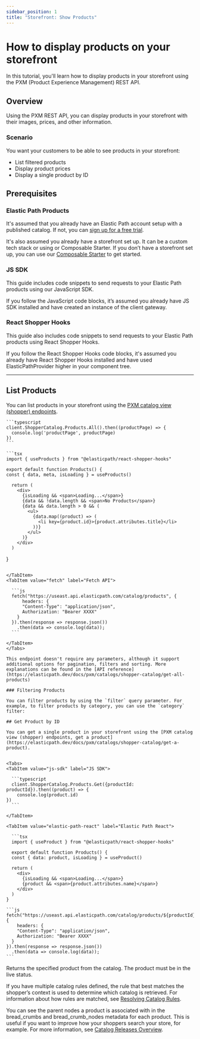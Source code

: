 ---
sidebar_position: 1
title: "Storefront: Show Products"
---


# How to display products on your storefront

In this tutorial, you'll learn how to display products in your storefront using the PXM (Product Experience Management) REST API.

## Overview

Using the PXM REST API, you can display products in your storefront with their images, prices, and other information.

### Scenario

You want your customers to be able to see products in your storefront:

- List filtered products
- Display product prices
- Display a single product by ID

## Prerequisites

### Elastic Path Products

It's assumed that you already have an Elastic Path account setup with a published catalog. If not, you can [sign up for a free trial](https://useast.cm.elasticpath.com/free-trial).

It's also assumed you already have a storefront set up. It can be a custom tech stack or using or Composable Starter. If you don’t have a storefront set up, you can use our [Composable Starter](/docs/composable-starter/storefront-starter) to get started.

### JS SDK
This guide includes code snippets to send requests to your Elastic Path products using our JavaScript SDK.

If you follow the JavaScript code blocks, it’s assumed you already have JS SDK installed and have created an instance of the client gateway.

### React Shopper Hooks

This guide also includes code snippets to send requests to your Elastic Path products using React Shopper Hooks.

If you follow the React Shopper Hooks code blocks, it's assumed you already have React Shopper Hooks installed and have used ElasticPathProvider higher in your component tree.

---

## List Products

You can list products in your storefront using the [PXM catalog view (shopper) endpoints](https://elasticpath.dev/docs/pxm/catalogs/shopper-catalog/catalog-shopper-overview).


<Tabs>
  <TabItem value="js-sdk" label="JS SDK">

    ```typescript
    client.ShopperCatalog.Products.All().then((productPage) => {
      console.log('productPage', productPage)
    })
    ```

  </TabItem>

  <TabItem value="elastic-path-react" label="Elastic Path React">

    ```tsx
    import { useProducts } from "@elasticpath/react-shopper-hooks"

    export default function Products() {
    const { data, meta, isLoading } = useProducts()

      return (
        <div>
          {isLoading && <span>Loading...</span>}
          {data && !data.length && <span>No Products</span>}
          {data && data.length > 0 && (
            <ul>
              {data.map((product) => (
                <li key={product.id}>{product.attributes.title}</li>
              ))}
            </ul>
          )}
        </div>
      )
  }
  ```

  </TabItem>
  <TabItem value="fetch" label="Fetch API">

    ```js
    fetch("https://useast.api.elasticpath.com/catalog/products", {
        headers: {
        "Content-Type": "application/json",
        Authorization: "Bearer XXXX"
      }
    }).then(response => response.json())
      .then(data => console.log(data));
    ```

  </TabItem>
</Tabs>

This endpoint doesn't require any parameters, although it support additional options for pagination, filters and sorting. More explanations can be found in the [API reference](https://elasticpath.dev/docs/pxm/catalogs/shopper-catalog/get-all-products)

### Filtering Products

You can filter products by using the `filter` query parameter. For example, to filter products by category, you can use the `category` filter:

## Get Product by ID

You can get a single product in your storefront using the [PXM catalog view (shopper) endpoints, get a product](https://elasticpath.dev/docs/pxm/catalogs/shopper-catalog/get-a-product).


<Tabs>
  <TabItem value="js-sdk" label="JS SDK">

    ```typescript
    client.ShopperCatalog.Products.Get({productId: productId}).then((product) => {
      console.log(product.id)
  })
    ```

  </TabItem>

  <TabItem value="elastic-path-react" label="Elastic Path React">

    ```tsx
    import { useProduct } from "@elasticpath/react-shopper-hooks"

    export default function Products() {
    const { data: product, isLoading } = useProduct()

    return (
      <div>
        {isLoading && <span>Loading...</span>}
        {product && <span>{product.attributes.name}</span>}
      </div>
    )
  }
  ```

</TabItem>
  <TabItem value="fetch" label="Fetch API">

    ```js
    fetch("https://useast.api.elasticpath.com/catalog/products/${productId}", {
        headers: {
        "Content-Type": "application/json",
        Authorization: "Bearer XXXX"
      }
    }).then(response => response.json())
      .then(data => console.log(data));
    ```

  </TabItem>
</Tabs>

Returns the specified product from the catalog. The product must be in the live status.

If you have multiple catalog rules defined, the rule that best matches the shopperʼs context is used to determine which catalog is retrieved. For information about how rules are matched, see [Resolving Catalog Rules](https://elasticpath.dev/docs/pxm/catalogs/shopper-catalog/catalog-shopper-overview#resolving-catalog-rules).

You can see the parent nodes a product is associated with in the bread_crumbs and bread_crumb_nodes metadata for each product. This is useful if you want to improve how your shoppers search your store, for example. For more information, see [Catalog Releases Overview](https://elasticpath.dev/docs/pxm/catalogs/catalog-latest-release/overview).